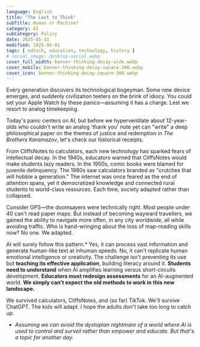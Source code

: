 ```yaml
---
language: English
title: "The Last to Think"
subTitle: Human or Machine?
category: AI
subCategory: Policy
date: 2025-05-31
modified: 2025-06-01
tags: [ edtech, education, technology, history ]
# social_image: desktop-social.webp
cover_full_width: banner-thinking-decay-wide.webp
cover_mobile: banner-thinking-decay-square-300.webp
cover_icon: banner-thinking-decay-square-300.webp
---
```


Every generation discovers its technological bogeyman. Some new device emerges, and suddenly civilization teeters on the brink of idiocy. You could set your Apple Watch by these panics—assuming it has a charge. Lest we resort to analog timekeeping.

Today's panic centers on AI, but before we hyperventilate about 12-year-olds who couldn't write an analog 'thank you' note yet can "write" a deep philosophical paper on the themes of justice and redemption in *The Brothers Karamazov*, let's check our historical receipts.

From CliffsNotes to calculators, each new technology has sparked fears of intellectual decay. In the 1940s, educators warned that CliffsNotes would make students lazy readers. In the 1950s, comic books were blamed for juvenile delinquency. The 1980s saw calculators branded as "crutches that will hobble a generation." The internet was once feared as the end of attention spans, yet it democratized knowledge and connected rural students to world-class resources. Each time, society adapted rather than collapsed.

Consider GPS—the doomsayers were technically right. Most people under 40 can't read paper maps. But instead of becoming wayward travellers, we gained the ability to navigate more often, in any city worldwide, all while avoiding traffic. Who is hand-wringing about the loss of map-reading skills now? No one. We adapted.

AI will surely follow this pattern.* Yes, it can process vast information and generate human-like text at inhuman speeds. No, it can't replicate human emotional intelligence or creativity. The challenge isn't preventing its use but **teaching its effective application**, building literacy around it. **Students need to understand** when AI amplifies learning versus short-circuits development. **Educators must redesign assessments** for an AI-augmented world. **We simply can't expect the old methods to work in this new landscape.**

We survived calculators, CliffsNotes, and (so far) TikTok. We'll survive ChatGPT. The kids will adapt. I hope the adults don't take too long to catch up.

<p> </p>

* _Assuming we can avoid the dystopian nightmare of a world where AI is used to control and surveil rather than empower and educate. But that's a topic for another day._
